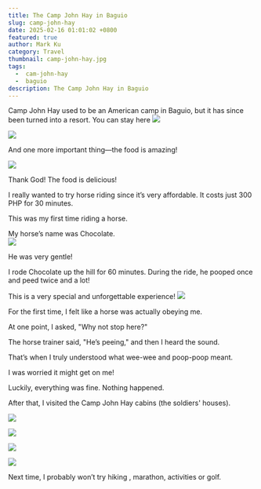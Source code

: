 ```yaml
---
title: The Camp John Hay in Baguio 
slug: camp-john-hay
date: 2025-02-16 01:01:02 +0800
featured: true
author: Mark Ku
category: Travel
thumbnail: camp-john-hay.jpg
tags:
  -  cam-john-hay
  -  baguio
description: The Camp John Hay in Baguio 
---
```

Camp John Hay used to be an American camp in Baguio, but it has since been turned into a resort.
You can stay here 
![](camp-john-hay-2.jpg)  

![](camp-john-hay-3.jpg)  

And one more important thing—the food is amazing!

![](food-2.jpg)  

Thank God! The food is delicious!  

I really wanted to try horse riding since it’s very affordable. It costs just 300 PHP for 30 minutes.  

This was my first time riding a horse.  

My horse’s name was Chocolate.  
![](chocolate.jpg)  

He was very gentle!  

I rode Chocolate up the hill for 60 minutes. During the ride, he pooped once and peed twice and a lot!  

This is a very special and unforgettable experience!
![](horse-riding.jpg)  


For the first time, I felt like a horse was actually obeying me.  

At one point, I asked, "Why not stop here?"

The horse trainer said, "He’s peeing," and then I heard the sound.  

That’s when I truly understood what wee-wee and poop-poop meant.  

I was worried it might get on me!  

Luckily, everything was fine. Nothing happened.  

After that, I visited the Camp John Hay cabins (the soldiers' houses).  

![](camp-john-hay-cabin-1.jpg)  

![](camp-john-hay-cabin-2.jpg)  

![](camp-john-hay-cabin-3.jpg) 
 
![](camp-john-hay-cabin-4.jpg)  

Next time, I probably won’t try hiking , marathon, activities or golf.  


